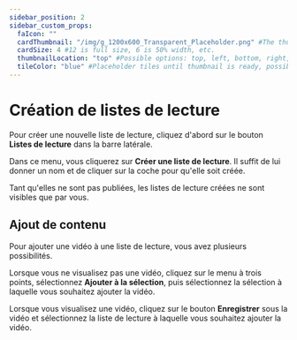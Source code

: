 ```yaml
---
sidebar_position: 2
sidebar_custom_props:
  faIcon: ""
  cardThumbnail: "/img/g_1200x600_Transparent_Placeholder.png" #The thumbnail on the category card.
  cardSize: 4 #12 is full size, 6 is 50% width, etc.
  thumbnailLocation: "top" #Possible options: top, left, bottom, right, none
  tileColor: "blue" #Placeholder tiles until thumbnail is ready, possible options: blue, cream, darkpurple, lightpurple, mauve, orange, pink, none
---
```


# Création de listes de lecture

Pour créer une nouvelle liste de lecture, cliquez d'abord sur le bouton **Listes de lecture** dans la barre latérale.

Dans ce menu, vous cliquerez sur **Créer une liste de lecture**. Il suffit de lui donner un nom et de cliquer sur la coche pour qu'elle soit créée.

Tant qu'elles ne sont pas publiées, les listes de lecture créées ne sont visibles que par vous.

## Ajout de contenu

Pour ajouter une vidéo à une liste de lecture, vous avez plusieurs possibilités.

Lorsque vous ne visualisez pas une vidéo, cliquez sur le menu à trois points, sélectionnez **Ajouter à la sélection**, puis sélectionnez la sélection à laquelle vous souhaitez ajouter la vidéo.

Lorsque vous visualisez une vidéo, cliquez sur le bouton **Enregistrer** sous la vidéo et sélectionnez la liste de lecture à laquelle vous souhaitez ajouter la vidéo.
